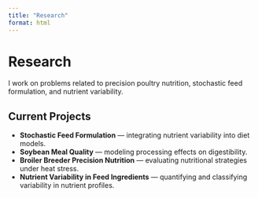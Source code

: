 ```yaml
---
title: "Research"
format: html
---
```


# Research

I work on problems related to precision poultry nutrition, stochastic feed formulation, and nutrient variability.

## Current Projects

- **Stochastic Feed Formulation** — integrating nutrient variability into diet models.
- **Soybean Meal Quality** — modeling processing effects on digestibility.
- **Broiler Breeder Precision Nutrition** — evaluating nutritional strategies under heat stress.
- **Nutrient Variability in Feed Ingredients** — quantifying and classifying variability in nutrient profiles.